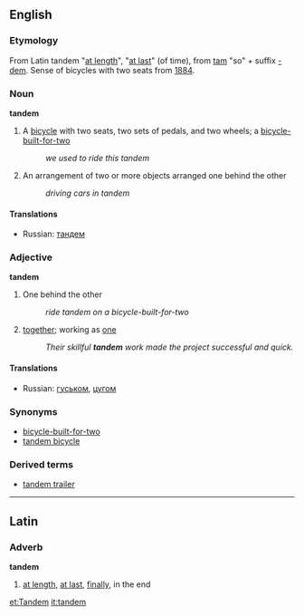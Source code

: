 ==English==
===Etymology===
From Latin tandem "[[at length]]", "[[at last]]" (of time), from [[tam]] "so" + suffix [[-dem]]. Sense of bicycles with two seats from [[w:1884|1884]].

===Noun===
{{wikipedia}}
'''tandem'''
# A [[bicycle]] with two seats, two sets of pedals, and two wheels; a [[bicycle-built-for-two]]
#:''we used to ride this tandem''
#An arrangement of two or more objects arranged one behind the other
#:''driving cars in tandem''

====Translations====
*Russian: [[тандем]]

===Adjective===
'''tandem'''
#One behind the other
#: ''ride tandem on a bicycle-built-for-two''
#[[together]]; working as [[one]]
#:''Their skillful '''tandem''' work made the project successful and quick.''

====Translations====
*Russian: [[гуськом]], [[цугом]]

===Synonyms===
*[[bicycle-built-for-two]]
*[[tandem bicycle]]

===Derived terms===
*[[tandem trailer]]

----
==Latin==
===Adverb===
'''tandem'''
#[[at length]], [[at last]], [[finally]], in the end

[[et:Tandem]]
[[it:tandem]]